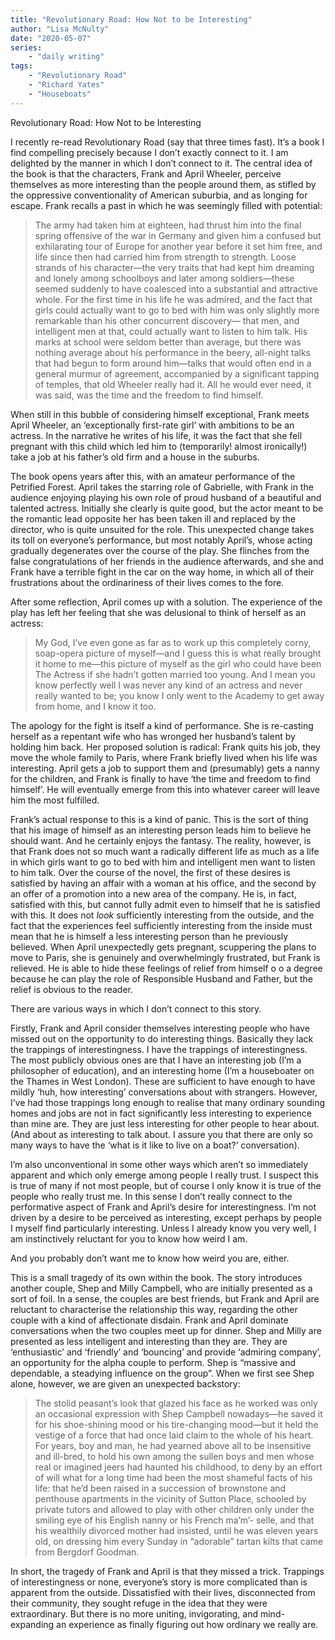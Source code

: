 ```yaml
---
title: "Revolutionary Road: How Not to be Interesting"
author: "Lisa McNulty"
date: "2020-05-07"
series:
    - "daily writing"
tags: 
    - "Revolutionary Road"
    - "Richard Yates"
    - "Houseboats"
---
```






Revolutionary Road: How Not to be Interesting

I recently re-read Revolutionary Road (say that three times fast). It’s a book I find compelling precisely because I don’t exactly connect to it. I am delighted by the manner in which I don’t connect to it. The central idea of the book is that the characters, Frank and April Wheeler, perceive themselves as more interesting than the people around them, as stifled by the oppressive conventionality of American suburbia, and as longing for escape. Frank recalls a past in which he was seemingly filled with potential:

> The army had taken him at eighteen, had thrust him into the final
> spring offensive of the war in Germany and given him a confused but
> exhilarating tour of Europe for another year before it set him free,
> and life since then had carried him from strength to strength. Loose
> strands of his character—the very traits that had kept him dreaming
> and lonely among schoolboys and later among soldiers—these seemed
> suddenly to have coalesced into a substantial and attractive whole.
> For the first time in his life he was admired, and the fact that girls
> could actually want to go to bed with him was only slightly more
> remarkable than his other concurrent discovery— that men, and
> intelligent men at that, could actually want to listen to him talk.
> His marks at school were seldom better than average, but there was
> nothing average about his performance in the beery, all-night talks
> that had begun to form around him—talks that would often end in a
> general murmur of agreement, accompanied by a significant tapping of
> temples, that old Wheeler really had it. All he would ever need, it
> was said, was the time and the freedom to find himself.

When still in this bubble of considering himself exceptional, Frank meets April Wheeler, an ‘exceptionally first-rate girl’ with ambitions to be an actress. In the narrative he writes of his life, it was the fact that she fell pregnant with this child which led him to (temporarily! almost ironically!) take a job at his father’s old firm and a house in the suburbs.

The book opens years after this, with an amateur performance of the Petrified Forest. April takes the starring role of Gabrielle, with Frank in the audience enjoying playing his own role of proud husband of a beautiful and talented actress. Initially she clearly is quite good, but the actor meant to be the romantic lead opposite her has been taken ill and replaced by the director, who is quite unsuited for the role. This unexpected change takes its toll on everyone’s performance, but most notably April’s, whose acting gradually degenerates over the course of the play. She flinches from the false congratulations of her friends in the audience afterwards, and she and Frank have a terrible fight in the car on the way home, in which all of their frustrations about the ordinariness of their lives comes to the fore.

After some reflection, April comes up with a solution. The experience of the play has left her feeling that she was delusional to think of herself as an actress:

> My God, I’ve even gone as far as to work up this completely corny,
> soap-opera picture of myself—and I guess this is what really brought
> it home to me—this picture of myself as the girl who could have been
> The Actress if she hadn’t gotten married too young. And I mean you
> know perfectly well I was never any kind of an actress and never
> really wanted to be; you know I only went to the Academy to get away
> from home, and I know it too.

The apology for the fight is itself a kind of performance. She is re-casting herself as a repentant wife who has wronged her husband’s talent by holding him back. Her proposed solution is radical: Frank quits his job, they move the whole family to Paris, where Frank briefly lived when his life was interesting. April gets a job to support them and (presumably) gets a nanny for the children, and Frank is finally to have ‘the time and freedom to find himself’. He will eventually emerge from this into whatever career will leave him the most fulfilled.

Frank’s actual response to this is a kind of panic. This is the sort of thing that his image of himself as an interesting person leads him to believe he should want. And he certainly enjoys the fantasy. The reality, however, is that Frank does not so much want a radically different life as much as a life in which girls want to go to bed with him and intelligent men want to listen to him talk. Over the course of the novel, the first of these desires is satisfied by having an affair with a woman at his office, and the second by an offer of a promotion into a new area of the company. He is, in fact, satisfied with this, but cannot fully admit even to himself that he is satisfied with this. It does not *look* sufficiently interesting from the outside, and the fact that the experiences feel sufficiently interesting from the inside must mean that he is himself a less interesting person than he previously believed. When April unexpectedly gets pregnant, scuppering the plans to move to Paris, she is genuinely and overwhelmingly frustrated, but Frank is relieved. He is able to hide these feelings of relief from himself o o a degree because he can play the role of Responsible Husband and Father, but the relief is obvious to the reader.

There are various ways in which I don’t connect to this story.

Firstly, Frank and April consider themselves interesting people who have missed out on the opportunity to do interesting things. Basically they lack the trappings of interestingness. I have the trappings of interestingness. The most publicly obvious ones are that I have an interesting job (I’m a philosopher of education), and an interesting home (I’m a houseboater on the Thames in West London). These are sufficient to have enough to have mildly ‘huh, how interesting’ conversations about with strangers. However, I’ve had those trappings long enough to realise that many ordinary sounding homes and jobs are not in fact significantly less interesting to experience than mine are. They are just less interesting for other people to hear about. (And about as interesting to talk about. I assure you that there are only so many ways to have the ‘what is it like to live on a boat?’ conversation).

I’m also unconventional in some other ways which aren’t so immediately apparent and which only emerge among people I really trust. I suspect this is true of many if not most people, but of course I only know it is true of the people who really trust me. In this sense I don’t really connect to the performative aspect of Frank and April’s desire for interestingness. I’m not driven by a desire to be perceived as interesting, except perhaps by people I myself find particularly interesting. Unless I already know you very well, I am instinctively reluctant for you to know how weird I am.

And you probably don’t want me to know how weird you are, either.

This is a small tragedy of its own within the book. The story introduces another couple, Shep and Milly Campbell, who are initially presented as a sort of foil. In a sense, the couples are best friends, but Frank and April are reluctant to characterise the relationship this way, regarding the other couple with a kind of affectionate disdain. Frank and April dominate conversations when the two couples meet up for dinner. Shep and Milly are presented as less intelligent and interesting than they are. They are ‘enthusiastic’ and ‘friendly’ and ‘bouncing’ and provide ‘admiring company’, an opportunity for the alpha couple to perform. Shep is “massive and dependable, a steadying influence on the group”. When we first see Shep alone, however, we are given an unexpected backstory:

> The stolid peasant’s look that glazed his face as he worked was only
> an occasional expression with Shep Campbell nowadays—he saved it for
> his shoe-shining mood or his tire-changing mood—but it held the
> vestige of a force that had once laid claim to the whole of his heart.
> For years, boy and man, he had yearned above all to be insensitive and
> ill-bred, to hold his own among the sullen boys and men whose real or
> imagined jeers had haunted his childhood, to deny by an effort of will
> what for a long time had been the most shameful facts of his life:
> that he’d been raised in a succession of brownstone and penthouse
> apartments in the vicinity of Sutton Place, schooled by private tutors
> and allowed to play with other children only under the smiling eye of
> his English nanny or his French ma’m’- selle, and that his wealthily
> divorced mother had insisted, until he was eleven years old, on
> dressing him every Sunday in “adorable” tartan kilts that came from
> Bergdorf Goodman.

In short, the tragedy of Frank and April is that they missed a trick. Trappings of interestingness or none, everyone’s story is more complicated than is apparent from the outside. Dissatisfied with their lives, disconnected from their community, they sought refuge in the idea that they were extraordinary. But there is no more uniting, invigorating, and mind-expanding an experience as finally figuring out how ordinary we really are.